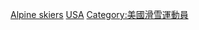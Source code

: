 {{Commons category|Alpine skiers from the United States}}
{{Fooian fooers|Profession=高山滑雪運動員|Nationality=美國人|Country=美國|Supercategory=運動員}}

[[Category:依體育運動劃分的美國運動員|Alpine skiers]]
[[Category:各國高山滑雪運動員|USA]]
[[Category:美國滑雪運動員|Category:美國滑雪運動員]]
